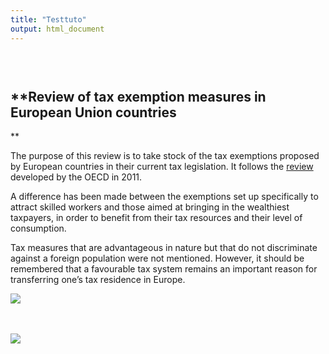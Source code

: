 ```yaml
---
title: "Testtuto"
output: html_document
---
```


<style type="text/css">
.title {
  display: none;
}

#getting-started img {
  margin-right: 10px;
}

</style>

<div class="row" style="padding-top: 30px;">
<div class="col-sm-6">

# **Review of tax exemption measures in European Union countries
**

The purpose of this review is to take stock of the tax exemptions proposed by European countries in their current tax legislation. It follows the [review](http://www.oecd.org/fr/ctp/taxation-and-employment-9789264120808-en.htm) developed by the OECD in 2011. 

A difference has been made between the exemptions set up specifically to attract skilled workers and those aimed at bringing in the wealthiest taxpayers, in order to benefit from their tax resources and their level of consumption. 

Tax measures that are advantageous in nature but that do not discriminate against a foreign population were not mentioned. However, it should be remembered that a favourable tax system remains an important reason for transferring one's tax residence in Europe. 

</div>
<div class="col-sm-6">

<a href = "https://crumplab.github.io">
![](https://www.ifrap.org/sites/default/files/styles/visuel_700x372/public/articles/image_logo/ir.jpg?itok=MxlirMuI)<br/>
<br/>
<br/>

![](https://i.la-croix.com/729x486/smart/2019/05/26/1201024698/drapeau-europeen-flotte-devant-batiment-Parlement-europeen-Strasbourg_1.jpg)

</a>
</div>
